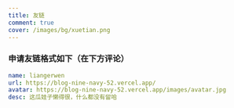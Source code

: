 ```yaml
---
title: 友链
comment: true
cover: /images/bg/xuetian.png
---
```


### 申请友链格式如下（在下方评论）

```yaml
name: liangerwen
url: https://blog-nine-navy-52.vercel.app/
avatar: https://blog-nine-navy-52.vercel.app/images/avatar.jpg
desc: 这瓜娃子懒得很，什么都没有留哈
```

